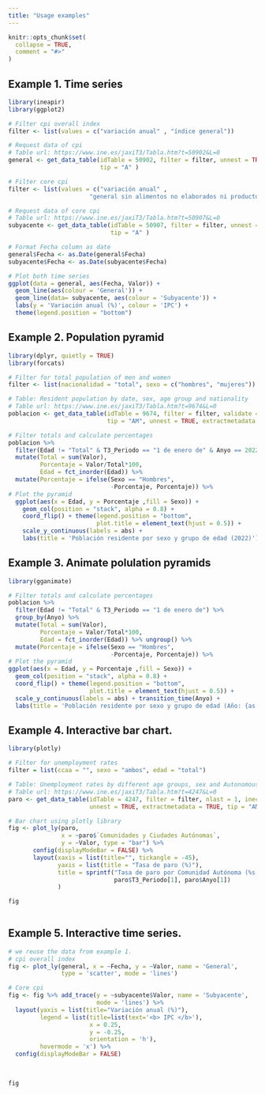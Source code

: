 ```yaml
---
title: "Usage examples"
---
```


```r
knitr::opts_chunk$set(
  collapse = TRUE,
  comment = "#>"
)
```

## Example 1. Time series

```r
library(ineapir)
library(ggplot2)

# Filter cpi overall index
filter <- list(values = c("variación anual" , "índice general"))

# Request data of cpi
# Table url: https://www.ine.es/jaxiT3/Tabla.htm?t=50902&L=0
general <- get_data_table(idTable = 50902, filter = filter, unnest = TRUE,
                          tip = "A" )

# Filter core cpi
filter <- list(values = c("variación anual" , 
                       "general sin alimentos no elaborados ni productos energéticos"))

# Request data of core cpi
# Table url: https://www.ine.es/jaxiT3/Tabla.htm?t=50907&L=0
subyacente <- get_data_table(idTable = 50907, filter = filter, unnest = TRUE,
                             tip = "A" )

# Format Fecha column as date
general$Fecha <- as.Date(general$Fecha)
subyacente$Fecha <- as.Date(subyacente$Fecha)

# Plot both time series
ggplot(data = general, aes(Fecha, Valor)) +
  geom_line(aes(colour = 'General')) +
  geom_line(data= subyacente, aes(colour = 'Subyacente')) +
  labs(y = 'Variación anual (%)', colour = 'IPC') +
  theme(legend.position = "bottom")

```

## Example 2. Population pyramid

```r
library(dplyr, quietly = TRUE)
library(forcats)

# Filter for total population of men and women 
filter <- list(nacionalidad = "total", sexo = c("hombres", "mujeres"))

# Table: Resident population by date, sex, age group and nationality
# Table url: https://www.ine.es/jaxiT3/Tabla.htm?t=9674&L=0
poblacion <- get_data_table(idTable = 9674, filter = filter, validate = FALSE, 
                            tip = "AM", unnest = TRUE, extractmetadata = TRUE)

# Filter totals and calculate percentages
poblacion %>% 
  filter(Edad != "Total" & T3_Periodo == "1 de enero de" & Anyo == 2022) %>%
  mutate(Total = sum(Valor), 
         Porcentaje = Valor/Total*100, 
         Edad = fct_inorder(Edad)) %>%
  mutate(Porcentaje = ifelse(Sexo == "Hombres",
                             -Porcentaje, Porcentaje)) %>%
# Plot the pyramid
  ggplot(aes(x = Edad, y = Porcentaje ,fill = Sexo)) +
    geom_col(position = "stack", alpha = 0.8) +
    coord_flip() + theme(legend.position = "bottom", 
                         plot.title = element_text(hjust = 0.5)) +
    scale_y_continuous(labels = abs) +
    labs(title = 'Población residente por sexo y grupo de edad (2022)')

```

## Example 3. Animate polulation pyramids
```r
library(gganimate)

# Filter totals and calculate percentages
poblacion %>% 
  filter(Edad != "Total" & T3_Periodo == "1 de enero de") %>%
  group_by(Anyo) %>% 
  mutate(Total = sum(Valor), 
         Porcentaje = Valor/Total*100, 
         Edad = fct_inorder(Edad)) %>% ungroup() %>%
  mutate(Porcentaje = ifelse(Sexo == "Hombres",
                             -Porcentaje, Porcentaje)) %>%
# Plot the pyramid
ggplot(aes(x = Edad, y = Porcentaje ,fill = Sexo)) +
  geom_col(position = "stack", alpha = 0.8) +
  coord_flip() + theme(legend.position = "bottom",
                       plot.title = element_text(hjust = 0.5)) +
  scale_y_continuous(labels = abs) + transition_time(Anyo) + 
  labs(title = 'Población residente por sexo y grupo de edad (Año: {as.integer(frame_time)})')

```


## Example 4. Interactive bar chart.
```r
library(plotly)

# Filter for unemployment rates
filter = list(ccaa = "", sexo = "ambos", edad = "total")

# Table: Unemployment rates by different age groups, sex and Autonomous Community
# Table url: https://www.ine.es/jaxiT3/Tabla.htm?t=4247&L=0
paro <- get_data_table(idTable = 4247, filter = filter, nlast = 1, inecode = TRUE,
                       unnest = TRUE, extractmetadata = TRUE, tip = "AM")

# Bar chart using plotly library
fig <- plot_ly(paro, 
               x = ~paro$`Comunidades y Ciudades Autónomas`,
               y = ~Valor, type = "bar") %>%
       config(displayModeBar = FALSE) %>%
       layout(xaxis = list(title="", tickangle = -45),
              yaxis = list(title = "Tasa de paro (%)"),
              title = sprintf("Tasa de paro por Comunidad Autónoma (%s %s)",
                              paro$T3_Periodo[1], paro$Anyo[1])
              )

fig
  
```

## Example 5. Interactive time series.
```r
# we reuse the data from example 1.
# cpi overall index
fig <- plot_ly(general, x = ~Fecha, y = ~Valor, name = 'General',
               type = 'scatter', mode = 'lines')

# Core cpi
fig <- fig %>% add_trace(y = ~subyacente$Valor, name = 'Subyacente',
                         mode = 'lines') %>%
  layout(yaxis = list(title="Variación anual (%)"),
         legend = list(title=list(text='<b> IPC </b>'),
                       x = 0.25,
                       y = -0.25,
                       orientation = 'h'),
         hovermode = 'x') %>%
  config(displayModeBar = FALSE)
  
                       

fig

```

